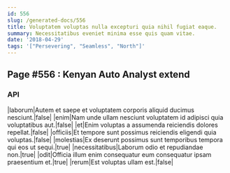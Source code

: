 ```yaml
---
id: 556
slug: /generated-docs/556
title: Voluptatem voluptas nulla excepturi quia nihil fugiat eaque.
summary: Necessitatibus eveniet minima esse quis quam vitae.
date: '2018-04-29'
tags: '["Persevering", "Seamless", "North"]'
---
```



## Page #556 : Kenyan Auto Analyst extend
### API

|laborum|Autem et saepe et voluptatem corporis aliquid ducimus nesciunt.|false|
|enim|Nam unde ullam nesciunt voluptatem id adipisci quia voluptatibus aut.|false|
|et|Enim voluptas a assumenda reiciendis dolores repellat.|false|
|officiis|Et tempore sunt possimus reiciendis eligendi quia voluptas.|false|
|molestias|Ex deserunt possimus sunt temporibus tempora qui eos ut sequi.|true|
|necessitatibus|Laborum odio et repudiandae non.|true|
|odit|Officia illum enim consequatur eum consequatur ipsam praesentium et.|true|
|rerum|Est voluptas ullam est.|false|







